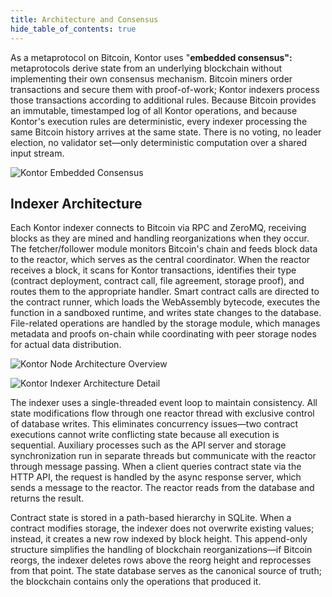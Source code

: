 ```yaml
---
title: Architecture and Consensus
hide_table_of_contents: true
---
```


As a metaprotocol on Bitcoin, Kontor uses "**embedded consensus":** metaprotocols derive state from an underlying blockchain without implementing their own consensus mechanism. Bitcoin miners order transactions and secure them with proof-of-work; Kontor indexers process those transactions according to additional rules. Because Bitcoin provides an immutable, timestamped log of all Kontor operations, and because Kontor's execution rules are deterministic, every indexer processing the same Bitcoin history arrives at the same state. There is no voting, no leader election, no validator set—only deterministic computation over a shared input stream.

![Kontor Embedded Consensus](/img/embedded-consensus-diagram.png)

## Indexer Architecture

Each Kontor indexer connects to Bitcoin via RPC and ZeroMQ, receiving blocks as they are mined and handling reorganizations when they occur. The fetcher/follower module monitors Bitcoin's chain and feeds block data to the reactor, which serves as the central coordinator. When the reactor receives a block, it scans for Kontor transactions, identifies their type (contract deployment, contract call, file agreement, storage proof), and routes them to the appropriate handler. Smart contract calls are directed to the contract runner, which loads the WebAssembly bytecode, executes the function in a sandboxed runtime, and writes state changes to the database. File-related operations are handled by the storage module, which manages metadata and proofs on-chain while coordinating with peer storage nodes for actual data distribution.

![Kontor Node Architecture Overview](/img/node-architecture.svg)

![Kontor Indexer Architecture Detail](/img/indexer-architecture-detailed.svg)

The indexer uses a single-threaded event loop to maintain consistency. All state modifications flow through one reactor thread with exclusive control of database writes. This eliminates concurrency issues—two contract executions cannot write conflicting state because all execution is sequential. Auxiliary processes such as the API server and storage synchronization run in separate threads but communicate with the reactor through message passing. When a client queries contract state via the HTTP API, the request is handled by the async response server, which sends a message to the reactor. The reactor reads from the database and returns the result.

Contract state is stored in a path-based hierarchy in SQLite. When a contract modifies storage, the indexer does not overwrite existing values; instead, it creates a new row indexed by block height. This append-only structure simplifies the handling of blockchain reorganizations—if Bitcoin reorgs, the indexer deletes rows above the reorg height and reprocesses from that point. The state database serves as the canonical source of truth; the blockchain contains only the operations that produced it.
